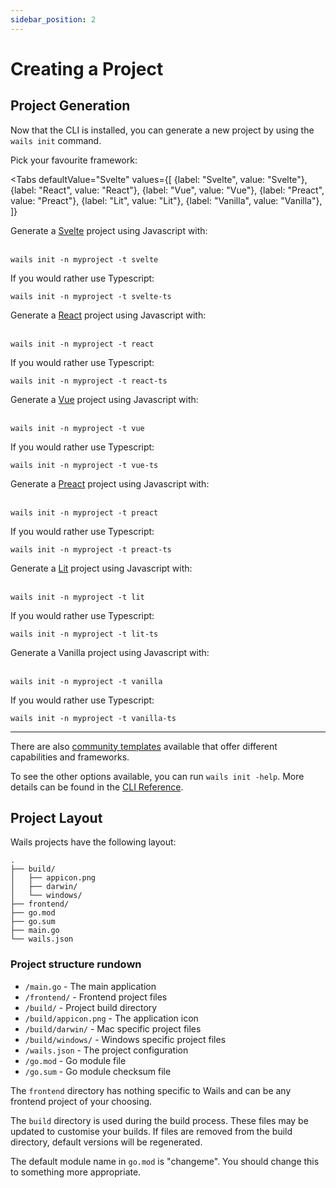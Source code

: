 ```yaml
---
sidebar_position: 2
---
```



# Creating a Project

## Project Generation

Now that the CLI is installed, you can generate a new project by using the `wails init` command.

Pick your favourite framework:


<!-- @formatter:off -->

<Tabs
    defaultValue="Svelte"
    values={[
        {label: "Svelte", value: "Svelte"},
        {label: "React", value: "React"},
        {label: "Vue", value: "Vue"},
        {label: "Preact", value: "Preact"},
        {label: "Lit", value: "Lit"},
        {label: "Vanilla", value: "Vanilla"},
    ]}
>
<TabItem value="Svelte">
    Generate a <a href={"https://svelte.dev/"}>Svelte</a> project using Javascript with:<br/><br/>

    wails init -n myproject -t svelte
If you would rather use Typescript:<br/>

    wails init -n myproject -t svelte-ts
</TabItem>
<TabItem value="React">
    Generate a <a href={"https://reactjs.org/"}>React</a> project using Javascript with:<br/><br/>

    wails init -n myproject -t react
If you would rather use Typescript:<br/>

    wails init -n myproject -t react-ts
</TabItem>
<TabItem value="Vue">
    Generate a <a href={"https://vuejs.org/"}>Vue</a> project using Javascript with:<br/><br/>

    wails init -n myproject -t vue

If you would rather use Typescript:<br/>

    wails init -n myproject -t vue-ts
</TabItem>
<TabItem value="Preact">
    Generate a <a href={"https://preactjs.com/"}>Preact</a> project using Javascript with:<br/><br/>

    wails init -n myproject -t preact

If you would rather use Typescript:<br/>

    wails init -n myproject -t preact-ts
</TabItem>
<TabItem value="Lit">
    Generate a <a href={"https://lit.dev/"}>Lit</a> project using Javascript with:<br/><br/>

    wails init -n myproject -t lit

If you would rather use Typescript:<br/>

    wails init -n myproject -t lit-ts
</TabItem>
<TabItem value="Vanilla">
    Generate a Vanilla project using Javascript with:<br/><br/>

    wails init -n myproject -t vanilla

If you would rather use Typescript:<br/>

    wails init -n myproject -t vanilla-ts
</TabItem>
</Tabs>

<!-- @formatter:on -->


<hr />

There are also [community templates](../community/templates.mdx) available that offer different capabilities and frameworks.

To see the other options available, you can run `wails init -help`. More details can be found in the [CLI Reference](../reference/cli.mdx#init).

## Project Layout

Wails projects have the following layout:

```
.
├── build/
│   ├── appicon.png
│   ├── darwin/
│   └── windows/
├── frontend/
├── go.mod
├── go.sum
├── main.go
└── wails.json
```

### Project structure rundown

- `/main.go` - The main application
- `/frontend/` - Frontend project files
- `/build/` - Project build directory
- `/build/appicon.png` - The application icon
- `/build/darwin/` - Mac specific project files
- `/build/windows/` - Windows specific project files
- `/wails.json` - The project configuration
- `/go.mod` - Go module file
- `/go.sum` - Go module checksum file

The `frontend` directory has nothing specific to Wails and can be any frontend project of your choosing.

The `build` directory is used during the build process. These files may be updated to customise your builds. If files are removed from the build directory, default versions will be regenerated.

The default module name in `go.mod` is "changeme". You should change this to something more appropriate.

